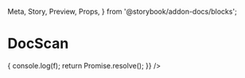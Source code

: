   Meta,
  Story,
  Preview,
  Props,
} from '@storybook/addon-docs/blocks';

<Meta title="DocScan" component={DocScan} />

# DocScan

<Preview>
  <Story name="Using webcam">
    <Container>
      <Box maxWidth={320} p={2}>
        <DocScan
          upload={(f) => {
            console.log(f);
            return Promise.resolve();
          }}
        />
      </Box>
    </Container>
  </Story>
</Preview>
